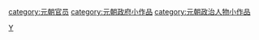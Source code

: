 {{hiddencat}}
[[Category:中国各朝代政府官员小作品|Y]]
[[category:元朝官员|category:元朝官员]]
[[category:元朝政府小作品|category:元朝政府小作品]]
[[category:元朝政治人物小作品|category:元朝政治人物小作品]]